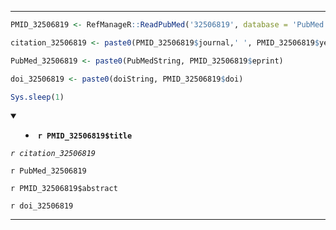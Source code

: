 

---

```r

PMID_32506819 <- RefManageR::ReadPubMed('32506819', database = 'PubMed')

citation_32506819 <- paste0(PMID_32506819$journal,' ', PMID_32506819$year, ' ', PMID_32506819$month,';', PMID_32506819$volume,'(', PMID_32506819$number,'):', PMID_32506819$pages)

PubMed_32506819 <- paste0(PubMedString, PMID_32506819$eprint)

doi_32506819 <- paste0(doiString, PMID_32506819$doi)

Sys.sleep(1)

```

<details open> <summary>
- **`r PMID_32506819$title`**
</summary> 

*`r citation_32506819`*

`r PubMed_32506819`

`r PMID_32506819$abstract`

`r doi_32506819`

</details>

---


